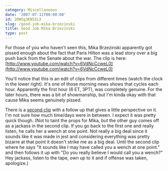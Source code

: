 ```yaml
---
category: Miscellaneous
date: '2007-07-11T00:00:00'
id: 20WSg3KN5ILX
slug: /good-job-mika-brzezinski
title: Good Job Mika Brzezinski
type: post
---
```


For those of you who haven't seen this, Mika Brzezinski apparently
got pissed enough about the fact that Paris Hilton was a lead story
over a big push back from the Senate about the war. The clip is
here:
[http://www.youtube.com/watch?v=6VdNcCcweL0](http://www.youtube.com/watch?v=6VdNcCcweL0)


You'll notice that this is an edit of clips from different times
(watch the clock in the lower right). It's one of those morning
news shows that cycles each hour. Apparently the first hour (6 ET,
3PT), was completely genuine. For the later hours, there was a bit
of showmanship, but I'm kinda okay with that cause Mika seems
genuinely pissed. 

There is a
[second clip](http://www.youtube.com/watch?v=qkVWenCAK8g&NR=1) with
a follow up that gives a little perspective on it. I'm not sure how
much time/days were in between. I expect it was pretty quick
though. (Not to taint the props for Mika, but the other guy comes
off as a jackass in the second clip. If you go back to the first
one and really listen, he calls her a wench at one point. Not
really a big deal since it sounds like it was made in jest and
considering everything was pretty bizarre at that point it doesn't
strike me as a big deal. Until the second clip where he says "It
sounds like I may have called you a wench at one point." and then
follows it up with "Do you really believe I would call you a
wench?" Hey jackass, listen to the tape, own up to it and if
offense was taken, apologize.)
